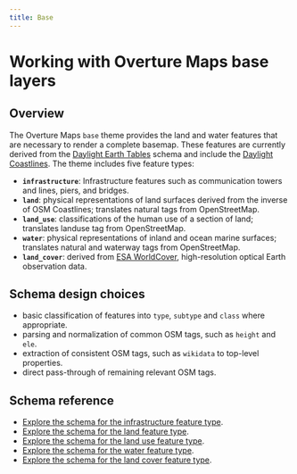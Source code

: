 ```yaml
---
title: Base
---
```

# Working with Overture Maps base layers

## Overview

The Overture Maps `base` theme provides the land and water features that are necessary to render a complete basemap. These features are currently derived from the [Daylight Earth Tables](https://daylightmap.org/earth/) schema and include the [Daylight Coastlines](https://daylightmap.org/coastlines.html). The theme includes five feature types:

- **`infrastructure`**: Infrastructure features such as communication towers and lines, piers, and bridges.
- **`land`**: physical representations of land surfaces derived from the inverse of OSM Coastlines; translates natural tags from OpenStreetMap.
- **`land_use`**: classifications of the human use of a section of land; translates landuse tag from OpenStreetMap.
- **`water`**: physical representations of inland and ocean marine surfaces; translates natural and waterway tags from OpenStreetMap.
- **`land_cover`**: derived from [ESA WorldCover](https://esa-worldcover.org/en), high-resolution optical Earth observation data.

## Schema design choices

- basic classification of features into `type`, `subtype` and `class` where appropriate.
- parsing and normalization of common OSM tags, such as `height` and `ele`.
- extraction of consistent OSM tags, such as `wikidata` to top-level properties.
- direct pass-through of remaining relevant OSM tags.

## Schema reference

- [Explore the schema for the infrastructure feature type](https://docs.overturemaps.org/schema/reference/base/infrastructure).
- [Explore the schema for the land feature type](https://docs.overturemaps.org/schema/reference/base/land).
- [Explore the schema for the land use feature type](https://docs.overturemaps.org/schema/reference/base/land_use).
- [Explore the schema for the water feature type](https://docs.overturemaps.org/schema/reference/base/water).
- [Explore the schema for the land cover feature type](https://docs.overturemaps.org/schema/reference/base/land_cover).
